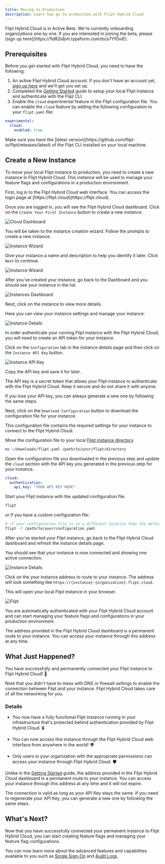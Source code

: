 ```yaml
---
title: Moving to Production
description: Learn how go to production with Flipt Hybrid Cloud
---
```


<Info>
  Flipt Hybrid Cloud is in Active Beta. We're currently onboarding organizations
  one by one. If you are interested in joining the beta, please [sign up
  here](https://1ld82idjvlr.typeform.com/to/s7YfGviE).
</Info>

## Prerequisites

Before you get started with Flipt Hybrid Cloud, you need to have the following:

1. An active Flipt Hybrid Cloud account. If you don't have an account yet, [sign up here](https://1ld82idjvlr.typeform.com/to/s7YfGviE) and we'll get you set up.
2. Completed the [Getting Started](/cloud/guides/getting-started) guide to setup your local Flipt instance and authenticate with the Flipt CLI.
3. Enable the `cloud` experimental feature in the Flipt configuration file. You can enable the `cloud` feature by adding the following configuration to your `flipt.yaml` file:

```yaml
experimental:
  cloud:
    enabled: true
```
<Note>
Make sure you have the [latest version](https://github.com/flipt-io/flipt/releases/latest) of the Flipt CLI installed on your local machine.
</Note>

## Create a New Instance

To move your local Flipt instance to production, you need to create a new instance in Flipt Hybrid Cloud. This instance will be used to manage your feature flags and configurations in a production environment.

<Steps>
  <Step title="Login to Hybrid Cloud">
  First, log in to the Flipt Hybrid Cloud web interface. You can access the login page at [https://flipt.cloud](https://flipt.cloud).
  
  </Step>
  <Step title="Create a New Instance">

Once you are logged in, you will see the Flipt Hybrid Cloud dashboard. Click on the `Create Your First Instance` button to create a new instance.

![Cloud Dashboard](/images/cloud/guides/production/dashboard.png)

  </Step>
  <Step title="Start the Wizard">

You will be taken to the instance creation wizard. Follow the prompts to create a new instance.

![Instance Wizard](/images/cloud/guides/production/wizard-1.png)

  </Step>
  <Step title="Name Your Instance">

Give your instance a name and description to help you identify it later. Click `Next` to continue.

![Instance Wizard](/images/cloud/guides/production/wizard-2.png)

  </Step>
  <Step title="View Instance">

After you've created your instance, go back to the Dashboard and you should see your instance in the list.

![Instances Dashboard](/images/cloud/guides/production/instances.png)

Next, click on the instance to view more details.

Here you can view your instance settings and manage your instance.

![Instance Details](/images/cloud/guides/production/instance-details.png)

  </Step>
  <Step title="Create an Instance API Key">

In order authenticate your running Flipt instance with the Flipt Hybrid Cloud, you will need to create an API token for your instance.

Click on the `Configuration` tab in the instance details page and then click on the `Instance API Key` button.

![Instance API Key](/images/cloud/guides/production/instance-api-key.png)

Copy the API key and save it for later.

<Warning>
  The API key is a secret token that allows your Flipt instance to authenticate with the Flipt Hybrid Cloud. Keep it secure and do not share it with anyone.

If you lose your API key, you can always generate a new one by following the same steps.

</Warning>

  </Step>
  <Step title="Download Configuration">

Next, click on the `Download Configuration` button to download the configuration file for your instance.

This configuration file contains the required settings for your instance to connect to the Flipt Hybrid Cloud.

Move the configuration file to your local [Flipt instance directory](/configuration/overview#configuration-file)

```bash
mv ~/downloads/flipt.yaml /path/to/your/flipt/directory
```

  </Step>

  <Step title="Update Configuration">

Open the configuration file you downloaded in the previous step and update the `cloud` section with the API key you generated in the previous step for your instance.

```yaml
cloud:
  authentication:
    api_key: "YOUR API KEY HERE"
```

  </Step>

  <Step title="Start Flipt">

Start your Flipt instance with the updated configuration file.

```bash
flipt
```

or if you have a custom configuration file:

```bash
# if your configuration file is in a different location than the default
flipt -f /path/to/your/configuration.yaml
```

  </Step>

  <Step title="Refresh Instance Details">

After you've started your Flipt instance, go back to the Flipt Hybrid Cloud dashboard and refresh the instance details page.

You should see that your instance is now connected and showing one active connection.

![Instance Details](/images/cloud/guides/production/instance-details-connected.png)

  </Step>

  <Step title="Route to Your Instance">

Click on the your instance address to route to your instance. The address will look something like `https://{instance}-{organization}.flipt.cloud`.

This will open your local Flipt instance in your browser.

![Flipt](/images/cloud/guides/production/flipt.png)

You are automatically authenticated with your Flipt Hybrid Cloud account and can start managing your feature flags and configurations in your production environment.

<Info>
  The address provided in the Flipt Hybrid Cloud dashboard is a permanent route to your instance. You can access your instance through this address at any time.
  </Info>
  </Step>
</Steps>

## What Just Happened?

You have successfully and permanently connected your Flipt instance to Flipt Hybrid Cloud! 🎉

<Check>
  Note that you didn't have to mess with DNS or firewall settings to enable the
  connection between Flipt and your instance. Flipt Hybrid Cloud takes care of
  all the networking for you.
</Check>

### Details

- You now have a fully functional Flipt instance running in your infrastructure that's protected behind authentication provided by Flipt Hybrid Cloud. 🔒

- You can now access this instance through the Flipt Hybrid Cloud web interface from anywhere in the world! 🌍

- Only users in your organization with the appropriate permissions can access your instance through Flipt Hybrid Cloud. 🛡️

Unlike in the [Getting Started](/cloud/guides/getting-started) guide, the address provided in the Flipt Hybrid Cloud dashboard is a permanent route to your instance. You can access your instance through this address at any time and it will not expire.

<Note>
  The connection is valid as long as your API Key stays the same. If you need to
  regenerate your API Key, you can generate a new one by following the same
  steps.
</Note>

## What's Next?

Now that you have successfully connected your permanent instance to Flipt Hybrid Cloud, you can start creating feature flags and managing your feature flag configurations.

You can now learn more about the advanced features and capabilities available to you such as [Single Sign-On](/cloud/features/authentication) and [Audit Logs](/cloud/features/audit-logs).
